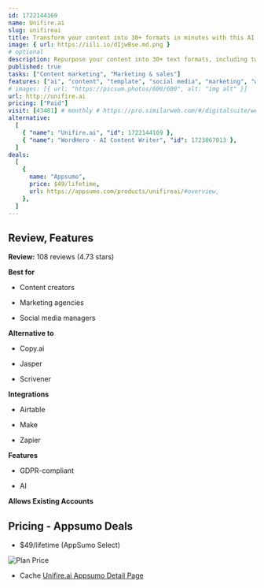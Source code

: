 ```yaml
---
id: 1722144169
name: Unifire.ai
slug: unifireai
title: Transform your content into 30+ formats in minutes with this AI content repurposing platform
image: { url: https://iili.io/dIjwBse.md.png }
# optional
description: Repurpose your content into 30+ text formats, including tweets, LinkedIn posts, newsletters, and blog posts. Optimize your social media posts with a library of 30+ curated templates
published: true
tasks: ["Content marketing", "Marketing & sales"]
features: ["ai", "content", "template", "social media", "marketing", "writing"]
# images: [{ url: "https://picsum.photos/600/600", alt: "img alt" }]
url: http://unifire.ai
pricing: ["Paid"]
visit: [43481] # monthly # https://pro.similarweb.com/#/digitalsuite/websiteanalysis/home
alternative:
  [
    { "name": "Unifire.ai", "id": 1722144169 },
    { "name": "WordHero - AI Content Writer", "id": 1723867013 },
  ]
deals:
  [
    {
      name: "Appsumo",
      price: $49/lifetime,
      url: https://appsumo.com/products/unifireai/#overview,
    },
  ]
---
```


## Review, Features

**Review:** 108 reviews (4.73 stars)

**Best for**

- Content creators

- Marketing agencies

- Social media managers

**Alternative to**

- Copy.ai

- Jasper

- Scrivener

**Integrations**

- Airtable

- Make

- Zapier

**Features**

- GDPR-compliant

- AI

**Allows Existing Accounts**

## Pricing - Appsumo Deals

- $49/lifetime (AppSumo Select)

<Img src="https://iili.io/dIw0r42.png" alt="Plan Price" />

- Cache [Unifire.ai Appsumo Detail Page](https://iili.io/dIw1Jv1.png)
